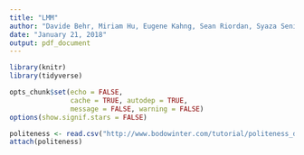 ```yaml
---
title: "LMM"
author: "Davide Behr, Miriam Hu, Eugene Kahng, Sean Riordan, Syaza Senin, Jessica Toney"
date: "January 21, 2018"
output: pdf_document
---
```


```r
library(knitr)
library(tidyverse)

opts_chunk$set(echo = FALSE,
               cache = TRUE, autodep = TRUE,
               message = FALSE, warning = FALSE)
options(show.signif.stars = FALSE)
```

```r
politeness <- read.csv("http://www.bodowinter.com/tutorial/politeness_data.csv")
attach(politeness)
```